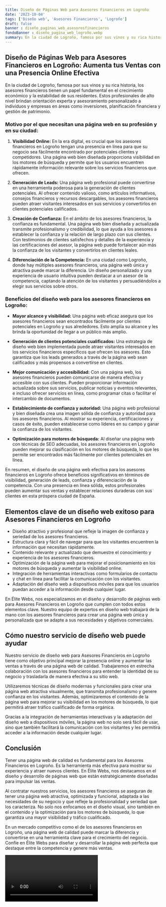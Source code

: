 ```yaml
---
title: Diseño de Páginas Web para Asesores Financieros en Logroño
date: '2023-10-04'
tags: ['Diseño web', 'Asesores Financieros', 'Logroño']
draft: false
banner : diseño_paginas_web_asesoresfinancieros
fondoBanner : diseño_pagina_web_logroño.webp
summary: En la ciudad de Logroño, famosa por sus vinos y su rica historia, los asesores financieros tienen un papel fundamental en el crecimiento económico y la estabilidad de sus residentes. Estos profesionales de alto nivel brindan orientación experta y asesoramiento personalizado a individuos y empresas en áreas como inversiones, planificación financiera y gestión de patrimonio.
---
```


## Diseño de Páginas Web para Asesores Financieros en Logroño: Aumenta tus Ventas con una Presencia Online Efectiva

En la ciudad de Logroño, famosa por sus vinos y su rica historia, los asesores financieros tienen un papel fundamental en el crecimiento económico y la estabilidad de sus residentes. Estos profesionales de alto nivel brindan orientación experta y asesoramiento personalizado a individuos y empresas en áreas como inversiones, planificación financiera y gestión de patrimonio.

### Motivo por el que necesitan una página web en su profesión y en su ciudad:

1. **Visibilidad Online:** En la era digital, es crucial que los asesores financieros en Logroño tengan una presencia en línea para que su negocio sea fácilmente encontrado por potenciales clientes y competidores. Una página web bien diseñada proporciona visibilidad en los motores de búsqueda y permite que los usuarios encuentren rápidamente información relevante sobre los servicios financieros que ofrecen.

2. **Generación de Leads:** Una página web profesional puede convertirse en una herramienta poderosa para la generación de clientes potenciales. Al ofrecer contenido valioso, como artículos informativos, consejos financieros y recursos descargables, los asesores financieros pueden atraer visitantes interesados en sus servicios y convertirlos en clientes potenciales calificados.

3. **Creación de Confianza:** En el ámbito de los asesores financieros, la confianza es fundamental. Una página web bien diseñada y actualizada transmite profesionalismo y credibilidad, lo que ayuda a los asesores a establecer la confianza y la relación de largo plazo con sus clientes. Con testimonios de clientes satisfechos y detalles de la experiencia y las certificaciones del asesor, la página web puede fortalecer aún más la confianza de los visitantes y convertirlos en clientes leales.

4. **Diferenciación de la Competencia:** En una ciudad como Logroño, donde hay múltiples asesores financieros, una página web única y atractiva puede marcar la diferencia. Un diseño personalizado y una experiencia de usuario intuitiva pueden destacar a un asesor de la competencia, captando la atención de los visitantes y persuadiéndolos a elegir sus servicios sobre otros.

### Beneficios del diseño web para los asesores financieros en Logroño:

- **Mayor alcance y visibilidad:** Una página web eficaz asegura que los asesores financieros sean encontrados fácilmente por clientes potenciales en Logroño y sus alrededores. Esto amplía su alcance y les brinda la oportunidad de llegar a un público más amplio.

- **Generación de clientes potenciales cualificados:** Una estrategia de diseño web bien implementada puede atraer visitantes interesados en los servicios financieros específicos que ofrecen los asesores. Esto garantiza que los leads generados a través de la página web sean calificados y más propensos a convertirse en clientes.

- **Mejor comunicación y accesibilidad:** Con una página web, los asesores financieros pueden comunicarse de manera efectiva y accesible con sus clientes. Pueden proporcionar información actualizada sobre sus servicios, publicar noticias y eventos relevantes, e incluso ofrecer servicios en línea, como programar citas o facilitar el intercambio de documentos.

- **Establecimiento de confianza y autoridad:** Una página web profesional y bien diseñada crea una imagen sólida de confianza y autoridad para los asesores financieros. Al mostrar su experiencia, certificaciones y casos de éxito, pueden establecerse como líderes en su campo y ganar la confianza de los visitantes.

- **Optimización para motores de búsqueda:** Al diseñar una página web con técnicas de SEO adecuadas, los asesores financieros en Logroño pueden mejorar su clasificación en los motores de búsqueda, lo que les permite ser encontrados más fácilmente por clientes potenciales en línea.

En resumen, el diseño de una página web efectiva para los asesores financieros en Logroño ofrece beneficios significativos en términos de visibilidad, generación de leads, confianza y diferenciación de la competencia. Con una presencia en línea sólida, estos profesionales pueden aumentar sus ventas y establecer relaciones duraderas con sus clientes en esta próspera ciudad de España.

<GifSeo />

<Cta />

## Elementos clave de un diseño web exitoso para Asesores Financieros en Logroño

- Diseño atractivo y profesional que refleje la imagen de confianza y seriedad de los asesores financieros.
- Estructura clara y fácil de navegar para que los visitantes encuentren la información que necesitan rápidamente.
- Contenido relevante y actualizado que demuestre el conocimiento y experiencia de los asesores financieros.
- Optimización de la página web para mejorar el posicionamiento en los motores de búsqueda y aumentar la visibilidad online.
- Integración de herramientas interactivas como formularios de contacto y chat en línea para facilitar la comunicación con los visitantes.
- Adaptación del diseño web a dispositivos móviles para que los usuarios puedan acceder a la información desde cualquier lugar.

En Élite Webs, nos especializamos en el diseño y desarrollo de páginas web para Asesores Financieros en Logroño que cumplen con todos estos elementos clave. Nuestro equipo de expertos en diseño web trabajará de la mano con los asesores financieros para crear una página web única y personalizada que se adapte a sus necesidades y objetivos comerciales.

## Cómo nuestro servicio de diseño web puede ayudar

Nuestro servicio de diseño web para Asesores Financieros en Logroño tiene como objetivo principal mejorar la presencia online y aumentar las ventas a través de una página web de calidad. Trabajaremos en estrecha colaboración con los asesores financieros para entender la identidad de su negocio y trasladarla de manera efectiva a su sitio web.

Utilizaremos técnicas de diseño modernas y funcionales para crear una página web atractiva visualmente, que transmita profesionalismo y genere confianza en los visitantes. Además, optimizaremos el contenido de la página web para mejorar su visibilidad en los motores de búsqueda, lo que permitirá atraer tráfico cualificado de forma orgánica.

Gracias a la integración de herramientas interactivas y la adaptación del diseño web a dispositivos móviles, la página web no solo será fácil de usar, sino que también facilitará la comunicación con los visitantes y les permitirá acceder a la información desde cualquier lugar.

## Conclusión

Tener una página web de calidad es fundamental para los Asesores Financieros en Logroño. Es la herramienta más efectiva para mostrar su experiencia y atraer nuevos clientes. En Élite Webs, nos destacamos en el diseño y desarrollo de páginas web que están estratégicamente diseñadas para impulsar las ventas.

Al contratar nuestros servicios, los asesores financieros se aseguran de tener una página web atractiva, optimizada y funcional, adaptada a las necesidades de su negocio y que refleje la profesionalidad y seriedad que los caracteriza. No solo nos enfocamos en el diseño visual, sino también en el contenido y la optimización para los motores de búsqueda, lo que garantiza una mayor visibilidad y tráfico cualificado.

En un mercado competitivo como el de los asesores financieros en Logroño, una página web de calidad puede marcar la diferencia y convertirse en una herramienta clave para el crecimiento del negocio. Confíe en Élite Webs para diseñar y desarrollar la página web perfecta que destaque entre la competencia y genere más ventas.

<Video />

<CtaBot job='Asesores Financieros' city='Logroño'/>

<Gmaps query='Logroño+españa+maps' />